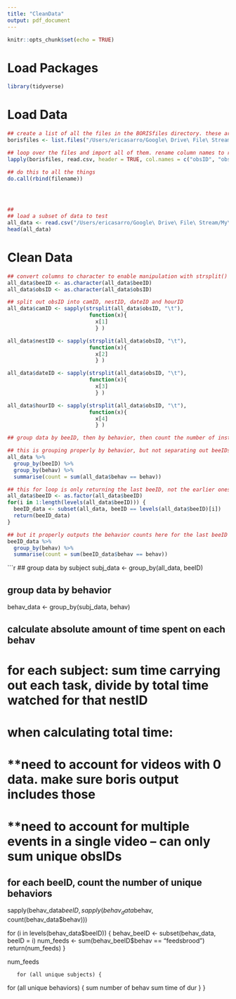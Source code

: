 ```yaml
---
title: "CleanData"
output: pdf_document
---
```


```r
knitr::opts_chunk$set(echo = TRUE)
```

# Load Packages
```r
library(tidyverse)
```

# Load Data
```r

## create a list of all the files in the BORISfiles directory. these are all the files we want to import
borisfiles <- list.files("/Users/ericasarro/Google\ Drive\ File\ Stream/My\ Drive/WoodardLab.shared/Projects/2018.Awesome.Summer.Experiments/Raw\ Data/BORISfiles")

## loop over the files and import all of them. rename column names to remove "." and make shorter
lapply(borisfiles, read.csv, header = TRUE, col.names = c("obsID", "obsDate", "filename", "totalLen", "fps", "beeID", "behav", "mod", "behavType", "start", "stop", "dur", "comStart", "comStop"))

## do this to all the things 
do.call(rbind(filename))




##
## load a subset of data to test
all_data <- read.csv("/Users/ericasarro/Google\ Drive\ File\ Stream/My\ Drive/MasterProjects/18Su_AwesomeSummer/MockData/AggEvents.csv", header = TRUE, col.names = c("obsID", "obsDate", "filename", "totalLen", "fps", "beeID", "behav", "mod", "behavType", "start", "stop", "dur", "comStart", "comStop" ))
head(all_data)

```

# Clean Data
```r

## convert columns to character to enable manipulation with strsplit() and subset(startsWith())
all_data$beeID <- as.character(all_data$beeID)
all_data$obsID <- as.character(all_data$obsID)

## split out obsID into camID, nestID, dateID and hourID
all_data$camID <- sapply(strsplit(all_data$obsID, "\t"), 
                          function(x){
                            x[1]
                            } )

all_data$nestID <- sapply(strsplit(all_data$obsID, "\t"), 
                          function(x){
                            x[2]
                            } )

all_data$dateID <- sapply(strsplit(all_data$obsID, "\t"), 
                          function(x){ 
                            x[3]
                            } )

all_data$hourID <- sapply(strsplit(all_data$obsID, "\t"), 
                          function(x){ 
                            x[4]
                            } )
```

```r
## group data by beeID, then by behavior, then count the number of instances of each behavior

## this is grouping properly by behavior, but not separating out beeIDs
all_data %>%
  group_by(beeID) %>%
  group_by(behav) %>%
  summarise(count = sum(all_data$behav == behav))

## this for loop is only returning the last beeID, not the earlier ones
all_data$beeID <- as.factor(all_data$beeID)
for(i in 1:length(levels(all_data$beeID))) {
  beeID_data <- subset(all_data, beeID == levels(all_data$beeID)[i])
  return(beeID_data)
}

## but it properly outputs the behavior counts here for the last beeID
beeID_data %>%
  group_by(behav) %>%
  summarise(count = sum(beeID_data$behav == behav))


```

```r
## group data by subject
subj_data <- group_by(all_data, beeID)

## group data by behavior
behav_data <- group_by(subj_data, behav)

## calculate absolute amount of time spent on each behav
#  for each subject: sum time carrying out each task, divide by total time watched for that nestID
#  when calculating total time:
#   **need to account for videos with 0 data. make sure boris output includes those
#   **need to account for multiple events in a single video -- can only sum unique obsIDs

## for each beeID, count the number of unique behaviors
sapply(behav_data$beeID, sapply(behav_data$behav, count(behav_data$behav)))

for (i in levels(behav_data$beeID)) {
  behav_beeID <- subset(behav_data, beeID = i)
  num_feeds <- sum(behav_beeID$behav == "feedsbrood")
  return(num_feeds)
}

num_feeds


       for (all unique subjects) {
  for (all unique behaviors) {
    sum number of behav
    sum time of dur
  }
}
    
